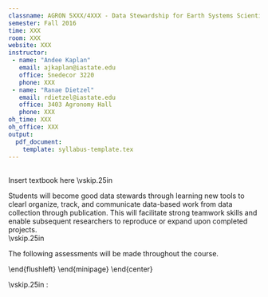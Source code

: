 ```yaml
---
classname: AGRON 5XXX/4XXX - Data Stewardship for Earth Systems Scientists  
semester: Fall 2016
time: XXX
room: XXX
website: XXX
instructor:
 - name: "Andee Kaplan"
   email: ajkaplan@iastate.edu
   office: Snedecor 3220
   phone: XXX
 - name: "Ranae Dietzel"
   email: rdietzel@iastate.edu
   office: 3403 Agronomy Hall
   phone: XXX
oh_time: XXX
oh_office: XXX
output:
  pdf_document:
    template: syllabus-template.tex
---
```


\noindent\textbf{Optional Textbook:}  
Insert textbook here
\vskip.25in

\noindent\textbf{Learning Outcome:} 
Students will become good data stewards through learning new tools to clearl organize, track, and communicate data-based work from data collection through publication.  This will facilitate strong teamwork skills and enable subsequent researchers to reproduce or expand upon completed projects.   
\vskip.25in

\noindent\textbf{Course Outline:} 

\begin{center} \begin{minipage}{6.5in}
\begin{flushleft}
Learning to use the command line \dotfill Week 1 \\
Git and the GitHub ecosystem \dotfill Week 1 \\
Standards of reproducible data collection \dotfill Week 2 \\
Relational Databases and SQL \dotfill Week 3-4 \\
Data architecture \dotfill Week 5 \\
Introduction to \texttt{R} \dotfill Week 6-7 \\
Data munging and wrangling \dotfill Week 8-9 \\
Visualization \dotfill Week 10 \\
Reproducibility and Dynamic Documents \dotfill Week 11-12 \\ 
External Data Sources \dotfill Week 13-14 \\
Special Data Types \dotfill Week 15 \\
\end{flushleft}
\end{minipage}
\end{center}

\noindent\textbf{Assessment:} The following assessments will be made throughout the course.
\vspace*{.15in}
\begin{center} 
\begin{minipage}{6.5in}
\begin{flushleft}
\textbf{Blog Posts:} Blog details \\
\vskip.25in
\textbf{Individual Homework:} Homework details \\
\vskip.25in
\textbf{Group Homework:} Homework details \\
\vskip.25in
\textbf{Final Project:} Project details
\vskip.25in
The components have the following weights:\\
\vskip.25in
\begin{center} 
\begin{minipage}{6in}
\begin{flushleft}
\textbf{Blog Posts} \dotfill XX\% (details) \\
\textbf{Individual Homework} \dotfill XX\% (details) \\
\textbf{Group Homework} \dotfill XX\% (details) \\
\textbf{Project:} \dotfill XX\%  (details) \\
\end{flushleft}
\end{minipage}
\end{center}
\end{flushleft}
\end{minipage}
\end{center}

\vskip.25in
\noindent\textbf{Important Dates}:
\begin{center} \begin{minipage}{5in}
\begin{flushleft}
Event \dotfill Date\\
\end{flushleft}
\end{minipage}
\end{center}

